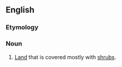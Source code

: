 ==English==

===Etymology===
{{compound|shrub|land|lang=en}}

===Noun===
{{en-noun}}

# {{lb|en|mostly plural}} [[land|Land]] that is covered mostly with [[shrub]]s.